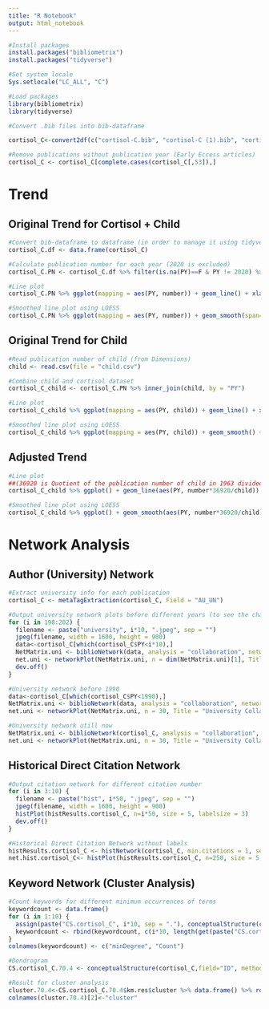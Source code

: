 ---
title: "R Notebook"
output: html_notebook
---

```{r setup, include=FALSE}
#Install packages
install.packages("bibliometrix")
install.packages("tidyverse")

#Set system locale
Sys.setlocale("LC_ALL", "C")

#Load packages
library(bibliometrix)
library(tidyverse)

#Convert .bib files into bib-dataframe

cortisol_C<-convert2df(c("cortisol-C.bib", "cortisol-C (1).bib", "cortisol-C (2).bib", "cortisol-C (3).bib", "cortisol-C (4).bib", "cortisol-C (5).bib", "cortisol-C (6).bib", "cortisol-C (7).bib", "cortisol-C (8).bib", "cortisol-C (9).bib", "cortisol-C (10).bib", "cortisol-C (11).bib", "cortisol-C (12).bib"), dbsource = "wos", format = "bibtex")

#Remove publications without publication year (Early Eccess articles)
cortisol_C <- cortisol_C[complete.cases(cortisol_C[,53]),]
```

# Trend

## Original Trend for Cortisol + Child

```{r raw trend, echo=F}
#Convert bib-dataframe to dataframe (in order to manage it using tidyverse)
cortisol_C.df <- data.frame(cortisol_C)

#Calculate publication number for each year (2020 is excluded)
cortisol_C.PN <- cortisol_C.df %>% filter(is.na(PY)==F & PY != 2020) %>% group_by(PY) %>% summarise(number=n()) %>% ungroup()

#Line plot
cortisol_C.PN %>% ggplot(mapping = aes(PY, number)) + geom_line() + xlab("Year") + ylab("Publication Number")

#Smoothed line plot using LOESS
cortisol_C.PN %>% ggplot(mapping = aes(PY, number)) + geom_smooth(span=0.2) + xlab("Year") + ylab("Publication Number")
```

## Original Trend for Child

```{r child trend, echo=FALSE}
#Read publication number of child (from Dimensions)
child <- read.csv(file = "child.csv")

#Combine child and cortisol dataset
cortisol_C_child <- cortisol_C.PN %>% inner_join(child, by = "PY")

#Line plot
cortisol_C_child %>% ggplot(mapping = aes(PY, child)) + geom_line() + xlab("Year") + ylab("Publication Number")

#Smoothed line plot using LOESS
cortisol_C_child %>% ggplot(mapping = aes(PY, child)) + geom_smooth() + xlab("Year") + ylab("Publication Number")
```

## Adjusted Trend

```{r Cortisol-Child Ratio, echo=FALSE}
#Line plot
##(36920 is Quotient of the publication number of child in 1963 divided by which of cortisol in 1963)
cortisol_C_child %>% ggplot() + geom_line(aes(PY, number*36920/child)) + xlab("Year") + ylab("Adjusted Publication Number") + labs(title = "Cortisol-Child Ratio")

#Smoothed line plot using LOESS
cortisol_C_child %>% ggplot() + geom_smooth(aes(PY, number*36920/child), span=0.2) + xlab("Year") + ylab("Adjusted Publication Number") + labs(title = "Cortisol-Child Ratio")
```

# Network Analysis

## Author (University) Network

```{r university network for each year, eval=FALSE, include=FALSE}
#Extract university info for each publication
cortisol_C <- metaTagExtraction(cortisol_C, Field = "AU_UN")

#Output university network plots before different years (to see the changes across time)
for (i in 198:202) {
  filename <- paste("university", i*10, ".jpeg", sep = "")
  jpeg(filename, width = 1600, height = 900)
  data<-cortisol_C[which(cortisol_C$PY<i*10),]
  NetMatrix.uni <- biblioNetwork(data, analysis = "collaboration", network = "universities", shortlabel = F)
  net.uni <- networkPlot(NetMatrix.uni, n = dim(NetMatrix.uni)[1], Title = paste("University Collaboration Network (1963-", i*10-1, ")", sep = ""), type = "auto", size = T, remove.multiple=FALSE, labelsize=0.7,edgesize = 5)
  dev.off()
}
```


```{r university network plot, echo=FALSE}
#University network before 1990
data<-cortisol_C[which(cortisol_C$PY<1990),]
NetMatrix.uni <- biblioNetwork(data, analysis = "collaboration", network = "universities", shortlabel = F)
net.uni <- networkPlot(NetMatrix.uni, n = 30, Title = "University Collaboration Network (1963-1989)", type = "fruchterman", size = T, remove.multiple=FALSE, labelsize=0.7,edgesize = 5)

#University network utill now
NetMatrix.uni <- biblioNetwork(cortisol_C, analysis = "collaboration", network = "universities", shortlabel = F)
net.uni <- networkPlot(NetMatrix.uni, n = 30, Title = "University Collaboration Network (1963-2020)", type = "fruchterman", size = T, remove.multiple=FALSE, labelsize=0.7,edgesize = 5)
```

## Historical Direct Citation Network

```{r citation network for different citation number, eval=FALSE, include=FALSE}
#Output citation network for different citation number
for (i in 3:10) {
  filename <- paste("hist", i*50, ".jpeg", sep = "")
  jpeg(filename, width = 1600, height = 900)
  histPlot(histResults.cortisol_C, n=i*50, size = 5, labelsize = 3)
  dev.off()
}
```

```{r citation network, echo=FALSE}
#Historical Direct Citation Network without labels
histResults.cortisol_C <- histNetwork(cortisol_C, min.citations = 1, sep = ";")
net.hist.cortisol_C<- histPlot(histResults.cortisol_C, n=250, size = 5, labelsize = 0)
```


## Keyword Network (Cluster Analysis)

```{r Count keywords, eval=FALSE, include=FALSE}
#Count keywords for different minimum occurrences of terms
keywordcount <- data.frame()
for (i in 1:10) {
  assign(paste("CS.cortisol_C", i*10, sep = "."), conceptualStructure(cortisol_C,field="ID", method="CA", minDegree=i*10, clust="auto", stemming=FALSE, labelsize=10, documents=10))
  keywordcount <- rbind(keywordcount, c(i*10, length(get(paste("CS.cortisol_C", i*10, sep = "."))$km.res$cluster)))
}
colnames(keywordcount) <- c("minDegree", "Count")
```

```{r Cluster Analysis, echo=FALSE}
#Dendrogram
CS.cortisol_C.70.4 <- conceptualStructure(cortisol_C,field="ID", method="CA", minDegree=70, clust=4, stemming=FALSE, labelsize=10, documents=10)

#Result for cluster analysis
cluster.70.4<-CS.cortisol_C.70.4$km.res$cluster %>% data.frame() %>% rownames_to_column(var = "keyword")
colnames(cluster.70.4)[2]<-"cluster"
```
